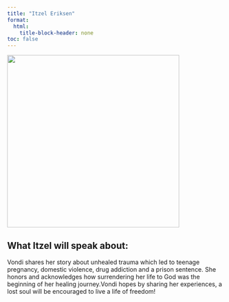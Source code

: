 ```yaml
---
title: "Itzel Eriksen"
format: 
  html:
    title-block-header: none
toc: false
---
```



<style>
  /* Style the header text (optional) */
  header h1, header p {
    /* Set the text color to white or any color that contrasts with the background */
    color: white;
  }
</style>

![](./images/itzelEriksen.jpg){fig-align="left" width="400"}

<div style="text-align: left;">
<a href="mailto:izteleriksen@gmail.com" target="_blank" rel="noopener noreferrer"> <i class="fa-solid fa-envelope"></i> </a> 
</div>

## What Itzel will speak about:

Vondi shares her story about unhealed trauma which led to teenage pregnancy, domestic violence, drug addiction and  a prison sentence. She honors and acknowledges how surrendering her life to God was the beginning of her healing journey.Vondi hopes by sharing her experiences, a lost soul will be encouraged  to live a life of freedom!
